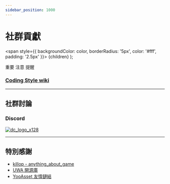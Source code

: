 ```yaml
---
sidebar_position: 1000
---
```



# 社群貢獻

  <span
    style={{
      backgroundColor: color,
      borderRadius: '5px',
      color: '#fff',
      padding: '2.5px'
    }}>
    {children}
  </span>
);

<Highlight color="#ff2f00">重要</Highlight> <Highlight color="#0373fc">注意</Highlight> <Highlight color="#00d679">提醒</Highlight>

### [Coding Style wiki](https://github.com/michael811125/OxGFrame/wiki/Coding-Style)

---

## 社群討論

### Discord

[![dc_logo_x128](https://github.com/michael811125/OxGFrame/assets/30960759/b3bedd38-3c1d-4679-9417-d99a46f5b068)](https://discord.gg/jyJmWhRAv7)

---

## 特別感謝

- [killop - anything_about_game](https://github.com/killop/anything_about_game#unity-framework)
- [UWA 開源庫](https://lab.uwa4d.com/lab/62d51e6fa8103dabd0cce57f)
- [YooAsset 友情鏈結](https://www.yooasset.com/docs/community/Blogroll)